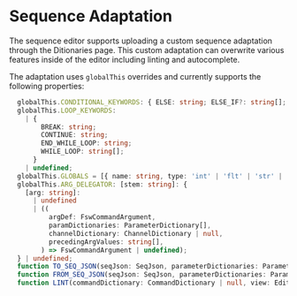 # Sequence Adaptation

The sequence editor supports uploading a custom sequence adaptation through the Ditionaries page. This custom adaptation can overwrite various features inside of the editor including linting and autocomplete.

The adaptation uses `globalThis` overrides and currently supports the following properties:

```ts
  globalThis.CONDITIONAL_KEYWORDS: { ELSE: string; ELSE_IF?: string[]; END_IF: string; IF: string[] } | undefined;
  globalThis.LOOP_KEYWORDS:
    | {
        BREAK: string;
        CONTINUE: string;
        END_WHILE_LOOP: string;
        WHILE_LOOP: string[];
      }
    | undefined;
  globalThis.GLOBALS = [{ name: string, type: 'int' | 'flt' | 'str' | 'unit' }] | undefined;
  globalThis.ARG_DELEGATOR: [stem: string]: {
    [arg: string]:
      | undefined
      | ((
          argDef: FswCommandArgument,
          paramDictionaries: ParameterDictionary[],
          channelDictionary: ChannelDictionary | null,
          precedingArgValues: string[],
        ) => FswCommandArgument | undefined);
  } | undefined;
  function TO_SEQ_JSON(seqJson: SeqJson, parameterDictionaries: ParameterDictionary[], channelDictionary: ChannelDictionary | null);
  function FROM_SEQ_JSON(seqJson: SeqJson, parameterDictionaries: ParameterDictionary[], channelDictionary: ChannelDictionary | null);
  function LINT(commandDictionary: CommandDictionary | null, view: EditorView, node: SyntaxNode);
```
